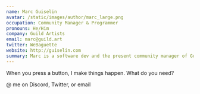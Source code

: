 ```yaml
---
name: Marc Guiselin
avatar: /static/images/author/marc_large.png
occupation: Community Manager & Programmer
pronouns: He/Him
company: Guild Artists
email: marc@guild.art
twitter: WeBaguette
website: http://guiselin.com
summary: Marc is a software dev and the present community manager of Guild Artists
---
```


When you press a button, I make things happen. What do you need?

@ me on Discord, Twitter, or email
